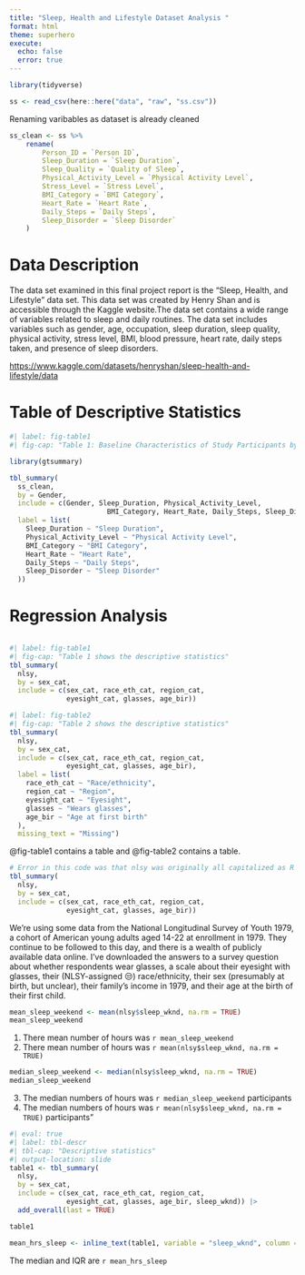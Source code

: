 ```yaml
---
title: "Sleep, Health and Lifestyle Dataset Analysis "
format: html
theme: superhero
execute:
  echo: false
  error: true
---
```


```r
library(tidyverse)

ss <- read_csv(here::here("data", "raw", "ss.csv"))

```

Renaming varibables as dataset is already cleaned

```r
ss_clean <- ss %>%
	rename(
		Person_ID = `Person ID`,
		Sleep_Duration = `Sleep Duration`,
		Sleep_Quality = `Quality of Sleep`,
		Physical_Activity_Level = `Physical Activity Level`,
		Stress_Level = `Stress Level`,
		BMI_Category = `BMI Category`,
		Heart_Rate = `Heart Rate`,
		Daily_Steps = `Daily Steps`,
		Sleep_Disorder = `Sleep Disorder`
	)
```

# Data Description

The data set examined in this final project report is the "Sleep, Health, and Lifestyle" data set. This data set was created by Henry Shan and is accessible through the Kaggle website.The data set contains a wide range of variables related to sleep and daily routines. The data set includes variables such as gender, age, occupation, sleep duration, sleep quality, physical activity, stress level, BMI, blood pressure, heart rate, daily steps taken, and presence of sleep disorders.

<https://www.kaggle.com/datasets/henryshan/sleep-health-and-lifestyle/data>

# Table of Descriptive Statistics

```r
#| label: fig-table1
#| fig-cap: "Table 1: Baseline Characteristics of Study Participants by Gender. This table presents the distribution of key characteristics among female (N = 1,841) and male (N = 1,891) participants. Values are expressed as median (Q1, Q3) or n (%). The characteristics include sleep duration, physical activity level, BMI category, heart rate, daily steps, and presence of sleep disorders. Notable findings include similar median sleep durations and physical activity levels between genders, but significant differences in BMI categories and the prevalence of sleep disorders, particularly sleep apnea, which was more common among females."

library(gtsummary)

tbl_summary(
  ss_clean,
  by = Gender,
  include = c(Gender, Sleep_Duration, Physical_Activity_Level, 
  						BMI_Category, Heart_Rate, Daily_Steps, Sleep_Disorder),
  label = list(
  	Sleep_Duration ~ "Sleep Duration",
  	Physical_Activity_Level ~ "Physical Activity Level",
  	BMI_Category ~ "BMI Category",
  	Heart_Rate ~ "Heart Rate",
  	Daily_Steps ~ "Daily Steps",
  	Sleep_Disorder ~ "Sleep Disorder"
  ))
```


# Regression Analysis

```r


```



```r
#| label: fig-table1
#| fig-cap: "Table 1 shows the descriptive statistics"
tbl_summary(
  nlsy,
  by = sex_cat,
  include = c(sex_cat, race_eth_cat, region_cat,
              eyesight_cat, glasses, age_bir))
```

```r
#| label: fig-table2
#| fig-cap: "Table 2 shows the descriptive statistics"
tbl_summary(
  nlsy,
  by = sex_cat,
  include = c(sex_cat, race_eth_cat, region_cat,
              eyesight_cat, glasses, age_bir),
  label = list(
    race_eth_cat ~ "Race/ethnicity",
    region_cat ~ "Region",
    eyesight_cat ~ "Eyesight",
    glasses ~ "Wears glasses",
    age_bir ~ "Age at first birth"
  ),
  missing_text = "Missing")
```

@fig-table1 contains a table and @fig-table2 contains a table.

```r

# Error in this code was that nlsy was originally all capitalized as R is case sensitive
tbl_summary(
  nlsy,
  by = sex_cat,
  include = c(sex_cat, race_eth_cat, region_cat,
              eyesight_cat, glasses, age_bir))
```

We’re using some data from the National Longitudinal Survey of Youth 1979, a cohort of American young adults aged 14-22 at enrollment in 1979. They continue to be followed to this day, and there is a wealth of publicly available data online. I’ve downloaded the answers to a survey question about whether respondents wear glasses, a scale about their eyesight with glasses, their (NLSY-assigned 😒) race/ethnicity, their sex (presumably at birth, but unclear), their family’s income in 1979, and their age at the birth of their first child.

```r
mean_sleep_weekend <- mean(nlsy$sleep_wknd, na.rm = TRUE)
mean_sleep_weekend
```

1.  There mean number of hours was `r mean_sleep_weekend`
2.  There mean number of hours was `r mean(nlsy$sleep_wknd, na.rm = TRUE)`

```r
median_sleep_weekend <- median(nlsy$sleep_wknd, na.rm = TRUE)
median_sleep_weekend
```

3.  The median numbers of hours was `r median_sleep_weekend` participants
4.  The median numbers of hours was `r mean(nlsy$sleep_wknd, na.rm = TRUE)` participants"

```r
#| eval: true
#| label: tbl-descr
#| tbl-cap: "Descriptive statistics"
#| output-location: slide
table1 <- tbl_summary(
  nlsy,
  by = sex_cat,
  include = c(sex_cat, race_eth_cat, region_cat,
              eyesight_cat, glasses, age_bir, sleep_wknd)) |> 
  add_overall(last = TRUE)

table1

mean_hrs_sleep <- inline_text(table1, variable = "sleep_wknd", column = "stat_0")
```

The median and IQR are `r mean_hrs_sleep`

